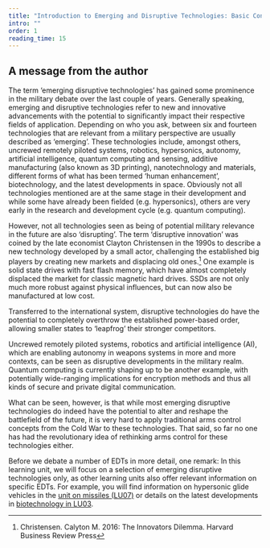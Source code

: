 ```yaml
---
title: "Introduction to Emerging and Disruptive Technologies: Basic Concepts"
intro: ""
order: 1
reading_time: 15
---
```


## A message from the author

<LectureVideo smil="/lu15/HSFK-PC_LU15-CH01_08d_240524.smil" provider="video-stream">
  The term ‘emerging disruptive technologies’ has gained some prominence in the military debate over the last couple of years. Generally speaking, emerging and disruptive technologies refer to new and innovative advancements with the potential to significantly impact their respective fields of application. Depending on who you ask, between six and fourteen technologies that are relevant from a military perspective are usually described as ‘emerging’. These technologies include, amongst others, uncrewed remotely piloted systems, robotics, hypersonics, autonomy, artificial intelligence, quantum computing and sensing, additive manufacturing (also known as 3D printing), nanotechnology and materials, different forms of what has been termed ‘human enhancement’, biotechnology, and the latest developments in space. Obviously not all technologies mentioned are at the same stage in their development and while some have already been fielded (e.g. hypersonics), others are very early in the research and development cycle (e.g. quantum computing).

  However, not all technologies seen as being of potential military relevance in the future are also ‘disrupting’. The term ‘disruptive innovation’ was coined by the late economist Clayton Christensen in the 1990s to describe a new technology developed by a small actor, challenging the established big players by creating new markets and displacing old ones.[^1] One example is solid state drives with fast flash memory, which have almost completely displaced the market for classic magnetic hard drives. SSDs are not only much more robust against physical influences, but can now also be manufactured at low cost.

  <Figure
    size="medium"
    src="SSD.jpeg"
    caption="Solid State Drive"
    credit="Jacek Halicki/Wikimedia Commons, CC BY-SA 4.0"
    alt="A black SSD with a label that says ‘2 TB’, the (illegible) name of the manufacturer, the type designation P210 and a barcode."
    license=""
  ></Figure>

  Transferred to the international system, disruptive technologies do have the potential to completely overthrow the established power-based order, allowing smaller states to ‘leapfrog’ their stronger competitors.

  Uncrewed remotely piloted systems, robotics and artificial intelligence (AI), which are enabling autonomy in weapons systems in more and more contexts, can be seen as disruptive developments in the military realm. Quantum computing is currently shaping up to be another example, with potentially wide-ranging implications for encryption methods and thus all kinds of secure and private digital communication.

  What can be seen, however, is that while most emerging disruptive technologies do indeed have the potential to alter and reshape the battlefield of the future, it is very hard to apply traditional arms control concepts from the Cold War to these technologies. That said, so far no one has had the revolutionary idea of rethinking arms control for these technologies either.

</LectureVideo>

Before we debate a number of EDTs in more detail, one remark: In this learning unit, we will focus on a selection of emerging disruptive technologies only, as other learning units also offer relevant information on specific EDTs. For example, you will find information on hypersonic glide vehicles in the [unit on missiles (LU07)](/lu-07/) or details on the latest developments in [biotechnology in LU03](/lu-03/).

[^1]: Christensen. Calyton M. 2016: The Innovators Dilemma. Harvard Business Review Press
